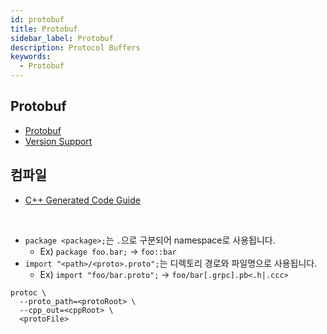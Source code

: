 ```yaml
---
id: protobuf
title: Protobuf
sidebar_label: Protobuf
description: Protocol Buffers
keywords:
  - Protobuf
---
```


## Protobuf

- [Protobuf](/docs/lang/design/protocol/protobuf)
- [Version Support](https://protobuf.dev/support/version-support/#cpp)

## 컴파일

- [C++ Generated Code Guide](https://protobuf.dev/reference/cpp/cpp-generated/)

<br />

- `package <package>;`는 `.`으로 구분되어 namespace로 사용됩니다.
  - Ex) `package foo.bar;` -\> `foo::bar`
- `import "<path>/<proto>.proto";`는 디렉토리 경로와 파일명으로 사용됩니다.
  - Ex) `import "foo/bar.proto";` -\> `foo/bar[.grpc].pb<.h|.ccc>`

```shell
protoc \
  --proto_path=<protoRoot> \
  --cpp_out=<cppRoot> \
  <protoFile>
```
